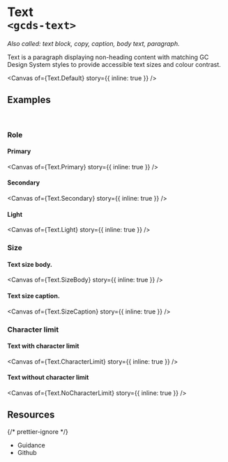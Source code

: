 
<Meta of={Text} name="Overview" />

# Text<br/>`<gcds-text>`

_Also called: text block, copy, caption, body text, paragraph._

Text is a paragraph displaying non-heading content with matching GC Design System styles to provide accessible text sizes and colour contrast.

<Canvas of={Text.Default} story={{ inline: true }} />

## Examples

<br />

### Role

#### Primary

<Canvas of={Text.Primary} story={{ inline: true }} />

#### Secondary

<Canvas of={Text.Secondary} story={{ inline: true }} />

#### Light

<Canvas of={Text.Light} story={{ inline: true }} />

### Size

#### Text size body.

<Canvas of={Text.SizeBody} story={{ inline: true }} />

#### Text size caption.

<Canvas of={Text.SizeCaption} story={{ inline: true }} />

### Character limit

#### Text with character limit

<Canvas of={Text.CharacterLimit} story={{ inline: true }} />

#### Text without character limit

<Canvas of={Text.NoCharacterLimit} story={{ inline: true }} />

## Resources

{/* prettier-ignore */}
<ul className="resources-list">
  <li>
    <gcds-link size="regular" href="https://design-system.alpha.canada.ca/en/components/text/" target="_blank">Guidance</gcds-link>
  </li>
  <li>
    <gcds-link size="regular" href="https://github.com/cds-snc/gcds-components/tree/main/packages/web/src/components/gcds-text" target="_blank">Github</gcds-link>
  </li>
</ul>
